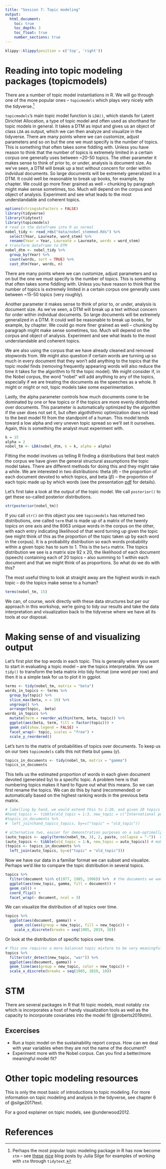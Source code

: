 ```yaml
---
title: "Session 7: Topic modeling"
output: 
  html_document:
    toc: true
    toc_depth: 3
    toc_float: true
    number_sections: true
---
```


```r
klippy::klippy(position = c('top', 'right'))
```

# Reading into topic modeling packages (topicmodels)

There are a number of topic model instantiations in R. We will go through one of the more popular ones -- ``topicmodels`` which plays very nicely with the tidyverse.^[Perhaps the most popular topic modeling package in R has now become ``stm`` -- see [these](https://juliasilge.com/blog/sherlock-holmes-stm/) [nice](https://juliasilge.com/blog/evaluating-stm/) blog posts by Julia Silge for examples of working with ``stm`` through ``tidytext``.] 

``topicmodels``'s main topic model function is ``LDA()``, which stands for Latent Dirichlet Allocation, a type of topic model and often used as shorthand for topic models in general. It takes a DTM as input and gives us an object of class ``LDA`` as output, which we can then analyze and visualize in the tidyverse. There are many points where we can customize, adjust parameters and so on but the one we must specify is the number of topics. This is something that often takes some fiddling with. Unless you have reason to think that the number of topics is extremely limited in a certain corpus one generally uses between ~20-50 topics. The other parameter it makes sense to think of prior to, or under, analysis is document size. As we've seen, a DTM will break up a text without concern for order within indvidual documents. So large documents will be extremely generalized in a DTM. It could well be reasonable to break up books, for example, by chapter. We could go more finer grained as well -- chunking by paragraph might make sense sometimes, too. Much will depend on the corpus and object of analysis. Experiment and see what leads to the most understandable and coherent topics.

```r
options(stringsAsFactors = FALSE)
library(tidyverse)
library(tidytext)
library(topicmodels)
# read in the dataframe into R as normal
nobel_tidy <- read_rds("data/nobel_stemmed.Rds") %>%
  select(Year, Laureate, word_stem) %>%
  rename(Year = Year, Laureate = Laureate, words = word_stem)
# transform dataframe to DTM
nobel_dtm <- nobel_tidy %>%
  group_by(Year) %>%
  count(words, sort = TRUE) %>%
  cast_dtm(Year, words, n)
```

There are many points where we can customize, adjust parameters and so on but the one we must specify is the number of topics. This is something that often takes some fiddling with. Unless you have reason to think that the number of topics is extremely limited in a certain corpus one generally uses between ~15-50 topics (very roughly). 

Another parameter it makes sense to think of prior to, or under, analysis is document size. As we've seen, a DTM will break up a text without concern for order within individual documents. So large documents will be extremely generalized in a DTM. It could well be reasonable to break up books, for example, by chapter. We could go more finer grained as well -- chunking by paragraph might make sense sometimes, too. Much will depend on the corpus and object of analysis. Experiment and see what leads to the most understandable and coherent topics.

We are also using the corpus that we have already cleaned and removed stopwords from. We might also question if certain words are turning up so much in every document that they won't add anything to the topics that the topic model finds (removing frequently appearing words will also reduce the time it takes for the algorithm to fit the topic model). We might consider if, in the Nobel corpus, the word "nobel" will add anything to any of the topics, especially if we are treating the documents as the speeches as a whole. It might or might or not, topic models take some experimentation.

Lastly, the alpha parameter controls how much documents come to be dominated by one or few topics or if the topics are more evenly distributed over documents. This parameter is automatically optimized by the algorithm if the user does not set it, but often algothithmic optimization does not lead to the best model fit from the standpoint of a human. This model tends toward a low alpha and very uneven topic spread so we'll set it ourselves. Again, this is something the analyst must experiment with.

```r
k = 15
alpha = 2
nobel_tm <- LDA(nobel_dtm, k = k, alpha = alpha)
```

Fitting the model involves us telling R finding a distributions that best match the corpus we have given the general structural assumptions the topic model takes. There are different methods for doing this and they might take a while. We are interested in two distributions: theta ($\theta$) -- the proportion of each document devoted to which topics, and beta ($\beta$) -- the proportion of each topic made up by which words (see the presentation [pdf](Presentations/Topic_models.pdf) for details).

Let's first take a look at the output of the topic model. We call ``posterior()`` to get these so-called posterior distributions.

```r
str(posterior(nobel_tm))
```

If you call ``str()`` on this object you see ``topicmodels`` has returned two distributions, one called ``term`` that is made up of a matrix of the twenty topics on one axis and the 8063 unique words in the corpus on the other, with each entry indicating likelihood of that word turning up given the topic (we might think of this as the proportion of the topic taken up by each word in the corpus). It is a probability distribution so each words probability within a given topic has to sum to 1. This is the ``beta`` matrix. The topics distribution we see is a matrix size 92 x 20, the likelihood of each document (speech) containing each of 20 topics -- also summing to 1 within each document and that we might think of as proportions. So what do we do with this?

The most useful thing to look at straight away are the highest words in each topic -- do the topics make sense to a human?

```r
terms(nobel_tm, 15)
```

We can, of course, work directly with these data structures but per our approach in this workshop, we're going to tidy our results and take the data interpretation and visualization back to the tidyverse where we have all its tools at our disposal. 

# Making sense of and visualizing output

Let's first plot the top words in each topic. This is generally where you want to start in evaluating a topic model -- are the topics interpretable. We use ``tidy()`` to transform the beta matrix into tidy format (one word per row) and then it is a simple task for us to plot it in ggplot.

```r
terms <- tidy(nobel_tm, matrix = "beta")
words_in_topics <- terms %>%
  group_by(topic) %>%
  slice_max(beta, n = 10) %>% 
  ungroup() %>%
  arrange(topic, -beta)
words_in_topics %>%
  mutate(term = reorder_within(term, beta, topic)) %>%
  ggplot(aes(beta, term, fill = factor(topic))) +
  geom_col(show.legend = FALSE) +
  facet_wrap(~ topic, scales = "free") +
  scale_y_reordered()
```

Let's turn to the matrix of probabilities of topics over documents. To keep us on our toes ``topicmodels`` calls this not theta but ``gamma`` ($\gamma$). 

```r
topics_in_documents <- tidy(nobel_tm, matrix = "gamma")
topics_in_documents
```

This tells us the estimated proportion of words in each given document devoted (generated by) to a specific topic. A problem here is that numbering topics makes it hard to figure out what this means. So we can first rename the topics. We can do this by hand (recommended) or automatically based on the highest ranking words in the previous beta matrix.

```r
# labelling by hand, we would extend this to 1:20, and given 20 topics if we wanted to name them all
#hand_topics <- tibble(old_topic = 1:3, new_topic = c("International peace", "Nuclear", "Peac and war"))
#topics_in_documents %>%
#  left_join(hand_topics_topics, by=c("topic" = "old_topic"))

# alternative two, easier for demonstration purposes on a sub-optimally-fit topic model
(auto_topics <- apply(terms(nobel_tm, 3), 2, paste, collapse = "-"))  # pastes together the top three terms for each topic in the nobel topic model
(auto_topics <- tibble(old_topic = 1:k, new_topic = auto_topics)) # make as tibble where numeric topics are matched with the auto generated ones
(topics <- topics_in_documents %>%
  left_join(auto_topics, by=c("topic" = "old_topic")))
```

Now we have our data in a familiar format we can subset and visualize. Perhaps we'd like to compare the topic distribution in several topics.

```r
topics %>%
  filter(document %in% c(1977, 1985, 1996)) %>%  # the documents we want to compare
  ggplot(aes(new_topic, gamma, fill = document)) +
  geom_col() +
  coord_flip() +
  facet_wrap(~ document, ncol = 3)
```

We can visualize the distribution of all topics over time.

```r
topics %>%
  ggplot(aes(document, gamma)) +
    geom_col(aes(group = new_topic, fill = new_topic)) +
    scale_x_discrete(breaks = seq(1905, 2019, 10))
```

Or look at the distribution of specific topics over time.

```r
# This one requires a more balanced topic mixture to be very meaningful, which the Nobel corpus with its current fit does to have
topics %>%
  filter(str_detect(new_topic, "war")) %>%
  ggplot(aes(document, gamma)) +
  geom_line(aes(group = new_topic, color = new_topic)) +
  scale_x_discrete(breaks = seq(1905, 2019, 10))
```

# STM

There are several packages in R that fit topic models, most notably ``stm`` which is incorporates a host of handy visualization tools as well as the capacity to incorporate covariates into the model fit (@roberts2019stm). 


## Excercises
- Run a topic model on the sustainability report corpus. How can we deal with year variables when they are not the name of the document?
- Experiment more with the Nobel corpus. Can you find a better/more meaningful model fit? 

# Other topic modeling resources

This is only the most basic of introductions to topic modeling. For more information on topic modeling and analysis in the tidyverse, see chapter 6 of @silge2017text. 

For a good explainer on topic models, see @underwood2012.

# References